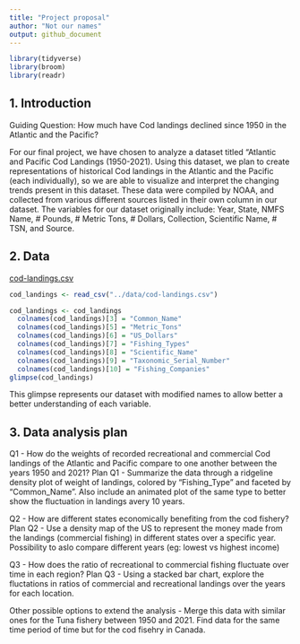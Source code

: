 ```yaml
---
title: "Project proposal"
author: "Not our names"
output: github_document
---
```


```r
library(tidyverse)
library(broom)
library(readr)
```

## 1. Introduction
Guiding Question: How much have Cod landings declined since 1950 in the Atlantic and the Pacific?

For our final project, we have chosen to analyze a dataset titled “Atlantic and Pacific Cod Landings (1950-2021). Using this dataset, we plan to create representations of historical Cod landings in the Atlantic and the Pacific (each individually), so we are able to visualize and interpret the changing trends present in this dataset. These data were compiled by NOAA, and collected from various different sources listed in their own column in our dataset. The variables for our dataset originally include: Year, State, NMFS Name, # Pounds, # Metric Tons, # Dollars, Collection, Scientific Name, # TSN, and Source.


## 2. Data
[cod-landings.csv](https://github.com/ES-1085/project-not-our-names/files/10580941/cod-landings.csv)
```r
cod_landings <- read_csv("../data/cod-landings.csv")
```

```r
cod_landings <- cod_landings 
  colnames(cod_landings)[3] = "Common_Name"
  colnames(cod_landings)[5] = "Metric_Tons"
  colnames(cod_landings)[6] = "US_Dollars"
  colnames(cod_landings)[7] = "Fishing_Types"
  colnames(cod_landings)[8] = "Scientific_Name"
  colnames(cod_landings)[9] = "Taxonomic_Serial_Number"
  colnames(cod_landings)[10] = "Fishing_Companies"
glimpse(cod_landings)
```
This glimpse represents our dataset with modified names to allow better a better understanding of each variable.

## 3. Data analysis plan
Q1 - How do the weights of recorded recreational and commercial Cod landings of the Atlantic and Pacific compare to one another between the years 1950 and 2021?
Plan Q1 - Summarize the data through a ridgeline density plot of weight of landings, colored by “Fishing_Type” and faceted by “Common_Name”. Also include an animated plot of the same type to better show the fluctuation in landings avery 10 years. 

Q2 - How are different states economically benefiting from the cod fishery?
Plan Q2 - Use a density map of the US to represent the money made from the landings (commercial fishing) in different states over a specific year. Possibility to aslo compare different years (eg: lowest vs highest income)

Q3 - How does the ratio of recreational to commercial fishing fluctuate over time in each region?
Plan Q3 - Using a stacked bar chart, explore the fluctations in ratios of commercial and recreational landings over the years for each location.

Other possible options to extend the analysis - Merge this data with similar ones for the Tuna fishery between 1950 and 2021. Find data for the same time period of time but for the cod fisehry in Canada.



